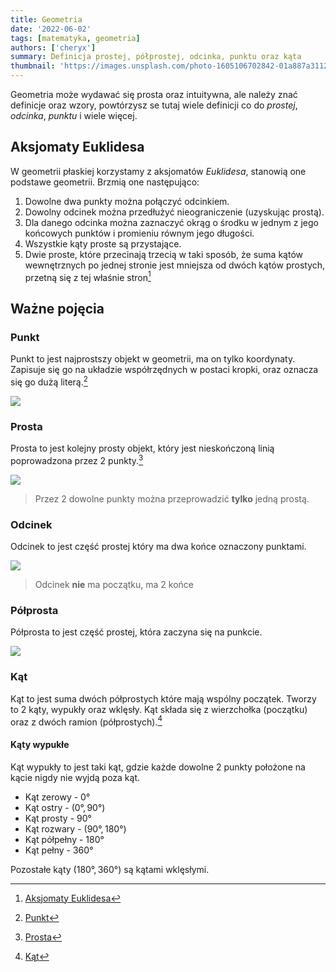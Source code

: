 ```yaml
---
title: Geometria
date: '2022-06-02'
tags: [matematyka, geometria]
authors: ['cheryx']
summary: Definicja prostej, półprostej, odcinka, punktu oraz kąta
thumbnail: 'https://images.unsplash.com/photo-1605106702842-01a887a31122?ixlib=rb-1.2.1&ixid=MnwxMjA3fDB8MHxwaG90by1wYWdlfHx8fGVufDB8fHx8&auto=format&fit=crop&w=500&q=80'
---
```


Geometria może wydawać się prosta oraz intuitywna, ale należy znać definicje oraz wzory, powtórzysz se tutaj wiele definicji co do *prostej*, *odcinka*, *punktu* i wiele więcej.

## Aksjomaty Euklidesa

W geometrii płaskiej korzystamy z aksjomatów *Euklidesa*, stanowią one podstawe geometrii. Brzmią one następująco:

1.  Dowolne dwa punkty można połączyć odcinkiem.
2. Dowolny odcinek można przedłużyć nieograniczenie (uzyskując prostą).
3. Dla danego odcinka można zaznaczyć okrąg o środku w jednym z jego końcowych punktów i promieniu równym jego długości.
4. Wszystkie kąty proste są przystające.
5. Dwie proste, które przecinają trzecią w taki sposób, że suma kątów wewnętrznych po jednej stronie jest mniejsza od dwóch kątów prostych, przetną się z tej właśnie stron[^aksjomaty]

## Ważne pojęcia
 
### Punkt

Punkt to jest najprostszy objekt w geometrii, ma on tylko koordynaty. Zapisuje się go na układzie współrzędnych w postaci kropki, oraz oznacza się go dużą literą.[^punkt]

![](/static/images/math/Punkt.png)

### Prosta

Prosta to jest kolejny prosty objekt, który jest nieskończoną linią poprowadzona przez 2 punkty.[^prosta]

![](/static/images/math/Prosta.png)

> Przez 2 dowolne punkty można przeprowadzić **tylko** jedną prostą.

### Odcinek

Odcinek to jest część prostej który ma dwa końce oznaczony punktami.

![](/static/images/math/Odcinek.png)

> Odcinek **nie** ma początku, ma 2 końce

### Półprosta

Półprosta to jest część prostej, która zaczyna się na punkcie.

![](/static/images/math/Półprosta.png)

### Kąt

Kąt to jest suma dwóch półprostych które mają wspólny początek. Tworzy to 2 kąty, wypukły oraz wklęsły. Kąt składa się z wierzchołka (początku) oraz z dwóch ramion (półprostych).[^kat]

#### Kąty wypukłe

Kąt wypukły to jest taki kąt, gdzie każde dowolne 2 punkty położone na kącie nigdy nie wyjdą poza kąt.

* Kąt zerowy - $0°$
* Kąt ostry - $(0°,90°)$
* Kąt prosty - $90°$
* Kąt rozwary - $(90°,180°)$
* Kąt półpełny - $180°$
* Kąt pełny - $360°$

Pozostałe kąty $(180°, 360°)$ są kątami wklęsłymi.

[^aksjomaty]: [Aksjomaty Euklidesa](https://pl.wikipedia.org/wiki/Geometria_euklidesowa#Aksjomaty_Euklidesa)
[^punkt]: [Punkt](https://en.wikipedia.org/wiki/Point_(geometry))
[^prosta]: [Prosta](https://en.wikipedia.org/wiki/Line_(geometry))
[^kat]: [Kąt](https://en.wikipedia.org/wiki/Angle)